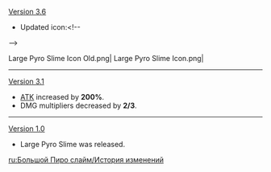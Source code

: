 {{Change History/Header}}
[[Version 3.6]]
* Updated icon:<!--
--><gallery>
Large Pyro Slime Icon Old.png|{{Color|Old}}
Large Pyro Slime Icon.png|{{Color|New}}
</gallery>
----
[[Version 3.1]]
* [[ATK]] increased by '''200%'''.
* DMG multipliers decreased by '''2/3'''.
----
[[Version 1.0]]
* Large Pyro Slime was released.
<noinclude>


[[ru:Большой Пиро слайм/История изменений]]
</noinclude>